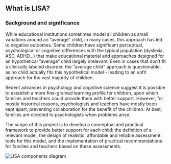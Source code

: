 ## What is LISA?

### Background and significance

While educational institutions sometimes model all children as small variations around an “average” child, in many cases, this approach has led to negative outcomes. Some children have significant perceptual, psychological or cognitive differences with the typical population (dyslexia, ASD, ADHD…) that make educational material and approaches designed for an hypothetical “average” child largely irrelevant. Even in cases that don’t fit a clinically labeled disorder, the “average child” approach is questionable, as no child actually fits this hypothetical model - leading to an unfit approach for the vast majority of children.

Recent advances in psychology and cognitive science suggest it is possible to establish a more fine-grained learning profile for children, upon which families and teachers could provide them with better support. However, for mostly historical reasons, psychologists and teachers have mostly been kept apart, preventing collaboration for the benefit of the children. At best, families are directed to psychologists when problems arise.

The scope of this project is to develop a conceptual and practical framework to provide better support for each child: the definition of a relevant model, the design of realistic, affordable and reliable assessment tools for this model, and the implementation of practical recommendations for families and teachers based on these assessments.

![LISA components diagram](/media/lisa-diagram.png)
